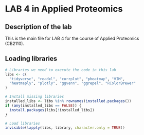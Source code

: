 

# LAB 4 in Applied Proteomics

## Description of the lab

This is the main file for LAB 4 for the course of Applied Proteomics (CB2110).

## Loading libraries

```r
# Libraries we need to execute the code in this lab
libs <- c(
  "tidyverse", "readxl", "corrplot", "pheatmap", "VIM",
  "heatmaply", "plotly", "ggvenn", "ggrepel", "RColorBrewer"
)

# Install missing libraries
installed_libs <- libs %in% rownames(installed.packages())
if (any(installed_libs == FALSE)) {
  install.packages(libs[!installed_libs])
}

# Load libraries
invisible(lapply(libs, library, character.only = TRUE))
```

